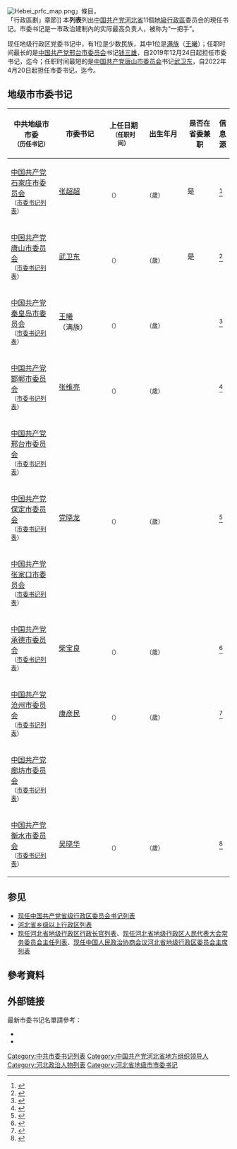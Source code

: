 {{动态列表}}
[[File:Hebei_prfc_map.png|thumb]]」條目，<br>「行政區劃」章節]]
本'''列表'''列出[[中国共产党|中国共产党]][[河北省|河北省]]11個[[地級行政區|地級行政區]]委员会的現任书记。市委书记是一市政治建制內的实际最高负责人，被称为“一把手”。

现任地级行政区党委书记中，有1位是少数民族，其中1位是[[满族|满族]]（[[王曦_(1971年)|王曦]]）；任职时间最长的是[[中国共产党邢台市委员会|中国共产党邢台市委员会]]书记[[钱三雄|钱三雄]]，自2019年12月24日起担任市委书记，迄今{{age in years and months|age=no|2019|12|24}}；任职时间最短的是[[中国共产党唐山市委员会|中国共产党唐山市委员会]]书记[[武卫东_(1969年)|武卫东]]，自2022年4月20日起担任市委书记，迄今{{age in years and months|age=no|2022|4|20}}。

==地级市市委书记==
{| class="sortable wikitable" style="text-align: center;"
! scope="col" style="width: 175px;"| 中共地级市市委<br /><small>（历任书记）
! scope="col" style="width: 175px;"| 市委书记
! scope="col" style="width: 125px;"| 上任日期<br /><small>（任职时间）
! scope="col" style="width: 125px;"| 出生年月<br /><small>
! scope="col" style="width: 105px;"| 是否在<br />省委兼职
! scope="col" class="unsortable"| 信息源
|-
| [[中国共产党石家庄市委员会|中国共产党石家庄市委员会]]<br /><small>（[[中国共产党石家庄市委员会书记列表|市委书记列表]]）</small>
| [[张超超|张超超]]
| {{Start date|2021|4|25}}<br /><small>（{{age in years and months|age=no|2021|4|25}}）</small>
| {{Start date|1967|12}}<br /><small>（{{age in years|1967|12|1}}歲）
| 是
| <ref>{{Cite web|title=张超超同志任河北省委常委、石家庄市委书记 _中国经济网——国家经济门户|url=http://www.ce.cn/xwzx/gnsz/gdxw/202104/26/t20210426_36512858.shtml|access-date=2021-08-03|work=www.ce.cn|archive-date=2021-04-29|archive-url=https://web.archive.org/web/20210429075928/http://www.ce.cn/xwzx/gnsz/gdxw/202104/26/t20210426_36512858.shtml|dead-url=no}}</ref>
|-
| [[中国共产党唐山市委员会|中国共产党唐山市委员会]]<br /><small>（[[中国共产党唐山市委员会书记列表|市委书记列表]]）</small>
| [[武卫东_(1969年)|武卫东]]
| {{Start date|2022|4|20}}<br /><small>（{{age in years and months|age=no|2022|4|20}}）</small>
| {{Start date|1969|10}}<br /><small>（{{age in years|1969|10|1}}歲）
| 是
| <ref>{{cite web |title=武卫东任唐山市委书记 张古江不再担任 |url=http://district.ce.cn/newarea/sddy/202204/21/t20220421_37515242.shtml |website=中国经济网 |accessdate=2022-04-28 |date=2022-04-21 }}</ref>
|-
| [[中国共产党秦皇岛市委员会|中国共产党秦皇岛市委员会]]<br /><small>（[[中国共产党秦皇岛市委员会书记列表|市委书记列表]]）</small>
| [[王曦_(1971年)|王曦]]<br>（满族）
| {{Start date|2021|6|29}}<br /><small>（{{age in years and months|age=no|2021|6|29}}）</small>
| {{Start date|1971|1}}<br /><small>（{{age in years|1971|1|1}}歲）
| 
| <ref>{{cite web |title=王曦任秦皇岛市委书记 朱政学不再担任 |url=http://district.ce.cn/newarea/sddy/202106/29/t20210629_36679348.shtml |website=中国经济网 |accessdate=2021-08-19 |date=2021-06-29 |archive-date=2021-09-30 |archive-url=https://web.archive.org/web/20210930044717/http://district.ce.cn/newarea/sddy/202106/29/t20210629_36679348.shtml |dead-url=no }}</ref>
|-
| [[中国共产党邯郸市委员会|中国共产党邯郸市委员会]]<br /><small>（[[中国共产党邯郸市委员会书记列表|市委书记列表]]）</small>
| [[张维亮|张维亮]]
| {{Start date|2020|9|11}}<br /><small>（{{age in years and months|age=no|2020|9|11}}）</small>
| {{Start date|1964|12}}<br /><small>（{{age in years|1964|12|1}}歲）
| 
| <ref>{{cite web |title=张维亮任邯郸市委书记 高宏志被免职 |url=http://district.ce.cn/newarea/sddy/202009/11/t20200911_35726518.shtml |website=中国经济网 |accessdate=2020-09-11 |date=2020-09-11 |archive-date=2021-11-24 |archive-url=https://web.archive.org/web/20211124153053/http://district.ce.cn/newarea/sddy/202009/11/t20200911_35726518.shtml |dead-url=no }}</ref>
|-
| [[中国共产党邢台市委员会|中国共产党邢台市委员会]]<br /><small>（[[中国共产党邢台市委员会书记列表|市委书记列表]]）</small>
| 
| 
| 
| 
| 
|-
| [[中国共产党保定市委员会|中国共产党保定市委员会]]<br /><small>（[[中国共产党保定市委员会书记列表|市委书记列表]]）</small>
| [[党晓龙|党晓龙]]
| {{Start date|2020|5|12}}<br /><small>（{{age in years and months|age=no|2020|5|12}}）</small>
| {{Start date|1968|9}}<br /><small>（{{age in years|1968|9|1}}歲）
| 
| <ref>{{cite web |title=党晓龙任保定市委书记 聂瑞平不再担任 |url=http://district.ce.cn/newarea/sddy/202005/15/t20200515_34918138.shtml |website=中国经济网 |accessdate=2020-08-29 |date=2020-05-15 |archive-date=2020-06-06 |archive-url=https://web.archive.org/web/20200606164125/http://district.ce.cn/newarea/sddy/202005/15/t20200515_34918138.shtml |dead-url=no }}</ref>
|-
| [[中国共产党张家口市委员会|中国共产党张家口市委员会]]<br /><small>（[[中国共产党张家口市委员会书记列表|市委书记列表]]）</small>
| 
| 
| 
| 
| 
|-
| [[中国共产党承德市委员会|中国共产党承德市委员会]]<br /><small>（[[中国共产党承德市委员会书记列表|市委书记列表]]）</small>
| [[柴宝良|柴宝良]]
| {{Start date|2022|1|13}}<br /><small>（{{age in years and months|age=no|2022|1|13}}）</small>
| {{Start date|1972|7}}<br /><small>（{{age in years|1972|7|1}}歲）
| 
| <ref>{{cite web |title=柴宝良任承德市委书记 王亚军任市委副书记 |url=http://district.ce.cn/newarea/sddy/202201/13/t20220113_37253954.shtml |website=中国经济网 |accessdate=2022-01-13 |date=2022-01-13 |archive-date=2022-01-14 |archive-url=https://web.archive.org/web/20220114113111/http://district.ce.cn/newarea/sddy/202201/13/t20220113_37253954.shtml |dead-url=no }}</ref>
|-
| [[中国共产党沧州市委员会|中国共产党沧州市委员会]]<br /><small>（[[中国共产党沧州市委员会书记列表|市委书记列表]]）</small>
| [[康彦民_(1965年)|康彦民]]
| {{Start date|2021|6|30}}<br /><small>（{{age in years and months|age=no|2021|6|30}}）</small>
| {{Start date|1965|7}}<br /><small>（{{age in years|1965|7|1}}歲）
| 
| <ref>{{cite web |title=康彦民调任沧州市委书记 王景武不再担任 |url=http://district.ce.cn/newarea/sddy/202107/01/t20210701_36683527.shtml |website=中国经济网 |accessdate=2021-08-19 |date=2021-07-01 |archive-date=2021-09-30 |archive-url=https://web.archive.org/web/20210930044707/http://district.ce.cn/newarea/sddy/202107/01/t20210701_36683527.shtml |dead-url=no }}</ref>
|-
| [[中国共产党廊坊市委员会|中国共产党廊坊市委员会]]<br /><small>（[[中国共产党廊坊市委员会书记列表|市委书记列表]]）</small>
| 
| 
| 
| 
| 
|-
| [[中国共产党衡水市委员会|中国共产党衡水市委员会]]<br /><small>（[[中国共产党衡水市委员会书记列表|市委书记列表]]）</small>
| [[吴晓华_(1965年)|吴晓华]]
| {{Start date|2022|1|13}}<br /><small>（{{age in years and months|age=no|2022|1|13}}）</small>
| {{Start date|1965|8}}<br /><small>（{{age in years|1965|8|1}}歲）
| 
| <ref>{{cite web |title=吴晓华任衡水市委书记 董晓航任代市长 |url=http://district.ce.cn/newarea/sddy/202201/14/t20220114_37256730.shtml |website=中国经济网 |accessdate=2022-01-14 |date=2022-01-14 |archive-date=2022-01-14 |archive-url=https://web.archive.org/web/20220114024851/http://district.ce.cn/newarea/sddy/202201/14/t20220114_37256730.shtml |dead-url=no }}</ref>
|}

==参见==
*[[现任中国共产党省级行政区委员会书记列表|现任中国共产党省级行政区委员会书记列表]]
*[[河北省乡级以上行政区列表|河北省乡级以上行政区列表]]
*[[现任河北省地级行政区行政长官列表|现任河北省地级行政区行政长官列表]]、[[现任河北省地级行政区人民代表大会常务委员会主任列表|现任河北省地级行政区人民代表大会常务委员会主任列表]]、[[现任中国人民政治协商会议河北省地级行政区委员会主席列表|现任中国人民政治协商会议河北省地级行政区委员会主席列表]]
{{portal bar|中國|中華人民共和國|河北|政治|人物|中國共產黨}}

==參考資料==
{{reflist|2}}

==外部链接==
最新市委书记名單請參考：
* {{cite web|url=http://ldzl.people.com.cn/dfzlk/front/personProvince35.htm|title=河北省主要领导|accessdate=2020-08-29|publisher=人民网|archive-date=2020-06-10|archive-url=https://web.archive.org/web/20200610163608/http://ldzl.people.com.cn/dfzlk/front/personProvince35.htm|dead-url=no}}
* {{cite web|url=http://district.ce.cn/newarea/sddy/201304/15/t20130415_767057.shtml|title=河北11地市党委、人大、政府、政协领导班子名单(简历)|accessdate=2020-08-29|publisher=中国经济网|archive-date=2020-01-18|archive-url=https://web.archive.org/web/20200118224948/http://district.ce.cn/newarea/sddy/201304/15/t20130415_767057.shtml|dead-url=no}}

{{现任中华人民共和国地级行政区领导人}}
[[Category:中共市委书记列表|Category:中共市委书记列表]]
[[Category:中国共产党河北省地方组织领导人|Category:中国共产党河北省地方组织领导人]]
[[Category:河北政治人物列表|Category:河北政治人物列表]]
[[Category:河北省地级市市委书记|Category:河北省地级市市委书记]]